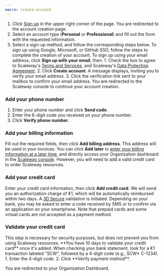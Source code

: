 ```yaml
---
macro: create-account
---
```

1. Click [Sign up](https://account.scaleway.com/register) in the upper right corner of the page. You are redirected to the account creation page.
3. Select an account type (**Personal** or **Professional**) and fill out the form with the requested information.
4. Select a sign-up method, and follow the corresponding steps below.
    <Tabs id="create-account">
      <TabsTab label="SSO">
      To sign up using Google, Microsoft, or GitHub SSO, follow the steps to complete the creation of your account.
      </TabsTab>
      <TabsTab label="Email address">
      To sign up using your email address, click **Sign up with your email**, then:
          1. Check the box to agree to Scaleway's [Terms and Services](https://www.scaleway.com/en/contracts/), and Scaleway's [Data Protection Agreement](https://www.scaleway.com/en/contracts/).
          2. Click **Create account**. A message displays, inviting you to verify your email address.
          3. Click the verification link sent to your mailbox to confirm your email address. You are redirected to the Scaleway console to continue your account creation. 
      </TabsTab>
    </Tabs>

### Add your phone number

1. Enter your phone number and click **Send code**. 
2. Enter the 6-digit code you received on your phone number. 
3. Click **Verify phone number**. 

### Add your billing information
Fill out the required fields, then click **Add billing address**. This address will be used in your invoices. 
    <Message type="note">
      You can click **Add later** to [enter your billing information at a later time](/billing/how-to/add-payment-method/), and directly access your Organization dashboard in the [Scaleway console](https://console.scaleway.com/organization). However, you will need to add a valid credit card to order Scaleway resources. 
    </Message>

### Add your credit card
Enter your credit card information, then click **Add credit card**. We will send you an authorization charge of €1, which will be automatically reimbursed within two days. A [3D Secure](https://en.wikipedia.org/wiki/3-D_Secure) validation is initiated. Depending on your bank, you may be asked to enter a code received by SMS or to confirm via an application on your smartphone.
Note that prepaid cards and some virtual cards are not accepted as a payment method.

### Validate your credit card
<Message type="note">
  This step is necessary for security purposes, but does not prevent you from using Scaleway resources. **You have 10 days to validate your credit card** once it's added. 
</Message>
When checking your bank statement, look for a €1 transaction labeled "SCW", followed by a 4-digit code (e.g., SCW* C-1234).
1. Enter the 4-digit code.
2. Click **Verify payment method**. 
 

You are redirected to your Organization Dashboard. 